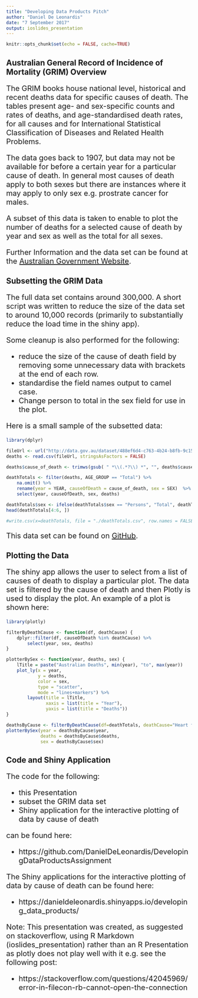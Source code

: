 ```yaml
---
title: "Developing Data Products Pitch"
author: "Daniel De Leonardis"
date: "7 September 2017"
output: ioslides_presentation
---
```


<style type="text/css">
.reduced {
      font-size: 20px;
  }
</style>

```r
knitr::opts_chunk$set(echo = FALSE, cache=TRUE)
```

## Australian General Record of Incidence of Mortality (GRIM) Overview

<div class="reduced">
The GRIM books house national level, historical and recent deaths data for specific causes of death. The tables present age- and sex-specific counts and rates of deaths, and age-standardised death rates, for all causes and for International Statistical Classification of Diseases and Related Health Problems.

The data goes back to 1907, but data may not be available for before a certain year for a particular cause of death. In general most causes of death apply to both sexes but there are instances where it may apply to only sex e.g. prostrate cancer for males.

A subset of this data is taken to enable to plot the number of deaths for a selected cause of death by year and sex as well as the total for all sexes.

Further Information and the data set can be found at the [Australian Government Website](http://data.gov.au/dataset/grim-books).
</div>


## Subsetting the GRIM Data

<div class="reduced">
The full data set contains around 300,000.  A short script was written to reduce the size of the data set to around 10,000 records (primarily to substantially reduce the load time in the shiny app).

Some cleanup is also performed for the following:

- reduce the size of the cause of death field by removing some unnecessary data with brackets at the end of each row.
- standardise the field names output to camel case.
- Change person to total in the sex field for use in the plot.

Here is a small sample of the subsetted data:
</div>

```r
library(dplyr)

fileUrl <- url("http://data.gov.au/dataset/488ef6d4-c763-4b24-b8fb-9c15b67ece19/resource/edcbc14c-ba7c-44ae-9d4f-2622ad3fafe0/download/grimdatagovau.csv")
deaths <- read.csv(fileUrl, stringsAsFactors = FALSE)

deaths$cause_of_death <- trimws(gsub( " *\\(.*?\\) *", "", deaths$cause_of_death))

deathTotals <- filter(deaths, AGE_GROUP == "Total") %>%
    na.omit() %>%
    rename(year = YEAR, causeOfDeath = cause_of_death, sex = SEX)  %>%
    select(year, causeOfDeath, sex, deaths) 

deathTotals$sex <- ifelse(deathTotals$sex == "Persons", "Total", deathTotals$sex)
head(deathTotals[4:6, ])

#write.csv(x=deathTotals, file = "./deathTotals.csv", row.names = FALSE)
```

<div class="reduced">
This data set can be found on [GitHub](https://raw.github.com/DanielDeLeonardis/DevelopingDataProductsAssignment/gh-pages/deathTotals.csv).
</div>

## Plotting the Data

<div class="reduced">
The shiny app allows the user to select from a list of causes of death to display a particular plot. The data set is filtered by the cause of death and then Plotly is used to display the plot. An example of a plot is shown here:
</div>

```r
library(plotly)

filterByDeathCause <- function(df, deathCause) {
    dplyr::filter(df, causeOfDeath %in% deathCause) %>%
        select(year, sex, deaths)
}

plotterBySex <- function(year, deaths, sex) {
    lTitle = paste("Australian Deaths", min(year), "to", max(year))
    plot_ly(x = year,
            y = deaths,
            color = sex,
            type = "scatter",
            mode = "lines+markers") %>%
        layout(title = lTitle,
               xaxis = list(title = "Year"),
               yaxis = list(title = "Deaths"))
}

deathsByCause <- filterByDeathCause(df=deathTotals, deathCause="Heart failure")
plotterBySex(year = deathsByCause$year,
             deaths = deathsByCause$deaths,
             sex = deathsByCause$sex)
```

## Code and Shiny Application

<div class="reduced">

The code for the following:

- this Presentation
- subset the GRIM data set
- Shiny application for the interactive plotting of data by cause of death

can be found here:

- https://github.com/DanielDeLeonardis/DevelopingDataProductsAssignment


The Shiny applications for the interactive plotting of data by cause of death can be found here: 

- https://danieldeleonardis.shinyapps.io/developing_data_products/

Note: This presentation was created, as suggested on stackoverflow, using R Markdown (ioslides_presentation) rather than an R Presentation as plotly does not play well with it e.g. see the following post:

- https://stackoverflow.com/questions/42045969/error-in-filecon-rb-cannot-open-the-connection
</div>

